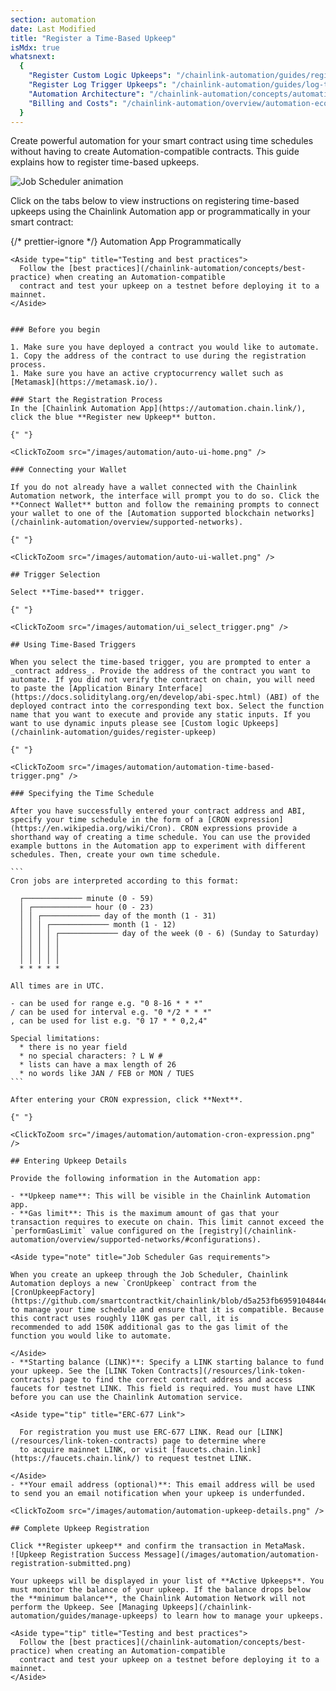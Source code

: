 ```yaml
---
section: automation
date: Last Modified
title: "Register a Time-Based Upkeep"
isMdx: true
whatsnext:
  {
    "Register Custom Logic Upkeeps": "/chainlink-automation/guides/register-upkeep",
    "Register Log Trigger Upkeeps": "/chainlink-automation/guides/log-trigger",
    "Automation Architecture": "/chainlink-automation/concepts/automation-architecture",
    "Billing and Costs": "/chainlink-automation/overview/automation-economics",
  }
---
```



Create powerful automation for your smart contract using time schedules without having to create Automation-compatible contracts. This guide explains how to register time-based upkeeps.

![Job Scheduler animation](/images/automation/auto-job-scheduler.gif)

Click on the tabs below to view instructions on registering time-based upkeeps using the Chainlink Automation app or programmatically in your smart contract:

{/* prettier-ignore */}
<Tabs client:visible>
  <Fragment slot="tab.timebasedUI">Automation App</Fragment>
  <Fragment slot="tab.timebasedProgram">Programmatically</Fragment>
  <Fragment slot="panel.timebasedUI">

    <Aside type="tip" title="Testing and best practices">
      Follow the [best practices](/chainlink-automation/concepts/best-practice) when creating an Automation-compatible
      contract and test your upkeep on a testnet before deploying it to a mainnet.
    </Aside>


    ### Before you begin

    1. Make sure you have deployed a contract you would like to automate.
    1. Copy the address of the contract to use during the registration process.
    1. Make sure you have an active cryptocurrency wallet such as [Metamask](https://metamask.io/).

    ### Start the Registration Process
    In the [Chainlink Automation App](https://automation.chain.link/), click the blue **Register new Upkeep** button.

    {" "}

    <ClickToZoom src="/images/automation/auto-ui-home.png" />

    ### Connecting your Wallet

    If you do not already have a wallet connected with the Chainlink Automation network, the interface will prompt you to do so. Click the **Connect Wallet** button and follow the remaining prompts to connect your wallet to one of the [Automation supported blockchain networks](/chainlink-automation/overview/supported-networks).

    {" "}

    <ClickToZoom src="/images/automation/auto-ui-wallet.png" />

    ## Trigger Selection

    Select **Time-based** trigger.

    {" "}

    <ClickToZoom src="/images/automation/ui_select_trigger.png" />

    ## Using Time-Based Triggers

    When you select the time-based trigger, you are prompted to enter a _contract address_. Provide the address of the contract you want to automate. If you did not verify the contract on chain, you will need to paste the [Application Binary Interface](https://docs.soliditylang.org/en/develop/abi-spec.html) (ABI) of the deployed contract into the corresponding text box. Select the function name that you want to execute and provide any static inputs. If you want to use dynamic inputs please see [Custom logic Upkeeps](/chainlink-automation/guides/register-upkeep)

    {" "}

    <ClickToZoom src="/images/automation/automation-time-based-trigger.png" />

    ### Specifying the Time Schedule

    After you have successfully entered your contract address and ABI, specify your time schedule in the form of a [CRON expression](https://en.wikipedia.org/wiki/Cron). CRON expressions provide a shorthand way of creating a time schedule. You can use the provided example buttons in the Automation app to experiment with different schedules. Then, create your own time schedule.

    ```
    Cron jobs are interpreted according to this format:

      ┌───────────── minute (0 - 59)
      │ ┌───────────── hour (0 - 23)
      │ │ ┌───────────── day of the month (1 - 31)
      │ │ │ ┌───────────── month (1 - 12)
      │ │ │ │ ┌───────────── day of the week (0 - 6) (Sunday to Saturday)
      │ │ │ │ │
      │ │ │ │ │
      │ │ │ │ │
      * * * * *

    All times are in UTC.

    - can be used for range e.g. "0 8-16 * * *"
    / can be used for interval e.g. "0 */2 * * *"
    , can be used for list e.g. "0 17 * * 0,2,4"

    Special limitations:
      * there is no year field
      * no special characters: ? L W #
      * lists can have a max length of 26
      * no words like JAN / FEB or MON / TUES
    ```

    After entering your CRON expression, click **Next**.

    {" "}

    <ClickToZoom src="/images/automation/automation-cron-expression.png" />

    ## Entering Upkeep Details

    Provide the following information in the Automation app:

    - **Upkeep name**: This will be visible in the Chainlink Automation app.
    - **Gas limit**: This is the maximum amount of gas that your transaction requires to execute on chain. This limit cannot exceed the `performGasLimit` value configured on the [registry](/chainlink-automation/overview/supported-networks/#configurations).

    <Aside type="note" title="Job Scheduler Gas requirements">

    When you create an upkeep through the Job Scheduler, Chainlink Automation deploys a new `CronUpkeep` contract from the
    [CronUpkeepFactory](https://github.com/smartcontractkit/chainlink/blob/d5a253fb6959104844eda8479c08909a76a6fea7/contracts/src/v0.8/automation/upkeeps/CronUpkeepFactory.sol)
    to manage your time schedule and ensure that it is compatible. Because this contract uses roughly 110K gas per call, it is
    recommended to add 150K additional gas to the gas limit of the function you would like to automate.

    </Aside>
    - **Starting balance (LINK)**: Specify a LINK starting balance to fund your upkeep. See the [LINK Token Contracts](/resources/link-token-contracts) page to find the correct contract address and access faucets for testnet LINK. This field is required. You must have LINK before you can use the Chainlink Automation service.

    <Aside type="tip" title="ERC-677 Link">

      For registration you must use ERC-677 LINK. Read our [LINK](/resources/link-token-contracts) page to determine where
      to acquire mainnet LINK, or visit [faucets.chain.link](https://faucets.chain.link/) to request testnet LINK.

    </Aside>
    - **Your email address (optional)**: This email address will be used to send you an email notification when your upkeep is underfunded.

    <ClickToZoom src="/images/automation/automation-upkeep-details.png" />

    ## Complete Upkeep Registration

    Click **Register upkeep** and confirm the transaction in MetaMask.
    ![Upkeep Registration Success Message](/images/automation/automation-registration-submitted.png)

    Your upkeeps will be displayed in your list of **Active Upkeeps**. You must monitor the balance of your upkeep. If the balance drops below the **minimum balance**, the Chainlink Automation Network will not perform the Upkeep. See [Managing Upkeeps](/chainlink-automation/guides/manage-upkeeps) to learn how to manage your upkeeps.

  </Fragment>
  <Fragment slot="panel.timebasedProgram">

    <Aside type="tip" title="Testing and best practices">
      Follow the [best practices](/chainlink-automation/concepts/best-practice) when creating an Automation-compatible
      contract and test your upkeep on a testnet before deploying it to a mainnet.
    </Aside>

  </Fragment>
</Tabs>

